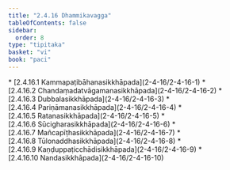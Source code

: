 ```yaml
---
title: "2.4.16 Dhammikavagga"
tableOfContents: false
sidebar:
  order: 8
type: "tipitaka"
basket: "vi"
book: "paci"
---
```



<DynamicBreadcrumb />



<TableOfContents book="paci" section="2.4.16">
* [2.4.16.1 Kammapaṭibāhanasikkhāpada](2-4-16/2-4-16-1)
* [2.4.16.2 Chandaṃadatvāgamanasikkhāpada](2-4-16/2-4-16-2)
* [2.4.16.3 Dubbalasikkhāpada](2-4-16/2-4-16-3)
* [2.4.16.4 Pariṇāmanasikkhāpada](2-4-16/2-4-16-4)
* [2.4.16.5 Ratanasikkhāpada](2-4-16/2-4-16-5)
* [2.4.16.6 Sūcigharasikkhāpada](2-4-16/2-4-16-6)
* [2.4.16.7 Mañcapīṭhasikkhāpada](2-4-16/2-4-16-7)
* [2.4.16.8 Tūlonaddhasikkhāpada](2-4-16/2-4-16-8)
* [2.4.16.9 Kaṇḍuppaṭicchādisikkhāpada](2-4-16/2-4-16-9)
* [2.4.16.10 Nandasikkhāpada](2-4-16/2-4-16-10)
</TableOfContents>